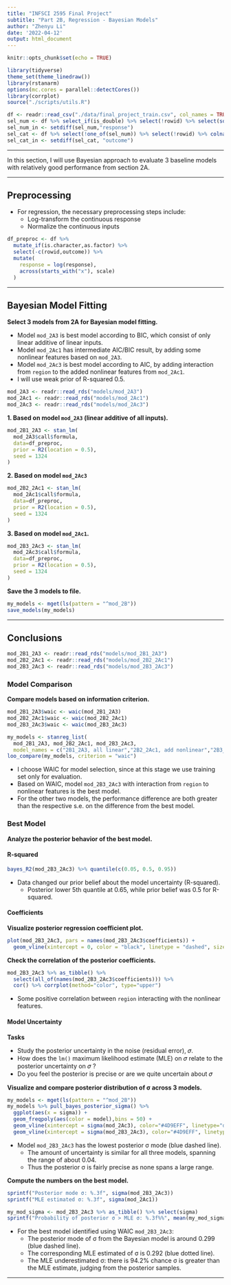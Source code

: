 ```yaml
---
title: "INFSCI 2595 Final Project"
subtitle: "Part 2B, Regression - Bayesian Models"
author: "Zhenyu Li"
date: '2022-04-12'
output: html_document
---
```


```r
knitr::opts_chunk$set(echo = TRUE)
```

```r
library(tidyverse)
theme_set(theme_linedraw())
library(rstanarm)
options(mc.cores = parallel::detectCores())
library(corrplot)
source("./scripts/utils.R")
```

```r
df <- readr::read_csv("./data/final_project_train.csv", col_names = TRUE)
sel_num <- df %>% select_if(is_double) %>% select(!rowid) %>% select(sort(names(.))) %>% colnames()
sel_num_in <- setdiff(sel_num,"response")
sel_cat <- df %>% select(!one_of(sel_num)) %>% select(!rowid) %>% colnames()
sel_cat_in <- setdiff(sel_cat, "outcome")
```

----

In this section, I will use Bayesian approach to evaluate 3 baseline models with relatively good performance from section 2A.  

----

## Preprocessing

- For regression, the necessary preprocessing steps include:
  - Log-transform the continuous response
  - Normalize the continuous inputs

```r
df_preproc <- df %>% 
  mutate_if(is.character,as.factor) %>% 
  select(-c(rowid,outcome)) %>% 
  mutate(
    response = log(response),
    across(starts_with("x"), scale)
  )
```

----

## Bayesian Model Fitting

**Select 3 models from 2A for Bayesian model fitting.** 

- Model `mod_2A3` is best model according to BIC, which consist of only linear additive of linear inputs. 
- Model `mod_2Ac1` has intermediate AIC/BIC result, by adding some nonlinear features based on `mod_2A3`. 
- Model `mod_2Ac3` is best model according to AIC, by adding interaction from `region` to the added nonlinear features from `mod_2Ac1`. 
- I will use weak prior of R-squared 0.5. 

```r
mod_2A3 <- readr::read_rds("models/mod_2A3")
mod_2Ac1 <- readr::read_rds("models/mod_2Ac1")
mod_2Ac3 <- readr::read_rds("models/mod_2Ac3")
```

**1. Based on model `mod_2A3` (linear additive of all inputs).**

```r
mod_2B1_2A3 <- stan_lm(
  mod_2A3$call$formula,
  data=df_preproc,
  prior = R2(location = 0.5),
  seed = 1324
)
```


**2. Based on model `mod_2Ac3`**

```r
mod_2B2_2Ac1 <- stan_lm(
  mod_2Ac1$call$formula,
  data=df_preproc, 
  prior = R2(location = 0.5),
  seed = 1324
)
```


**3. Based on model `mod_2Ac1`.** 

```r
mod_2B3_2Ac3 <- stan_lm(
  mod_2Ac3$call$formula,
  data=df_preproc, 
  prior = R2(location = 0.5),
  seed = 1324
)
```

**Save the 3 models to file.**  

```r
my_models <- mget(ls(pattern = "^mod_2B"))
save_models(my_models)
```

----

## Conclusions

```r
mod_2B1_2A3 <- readr::read_rds("models/mod_2B1_2A3")
mod_2B2_2Ac1 <- readr::read_rds("models/mod_2B2_2Ac1")
mod_2B3_2Ac3 <- readr::read_rds("models/mod_2B3_2Ac3")
```

### Model Comparison

**Compare models based on information criterion.**  

```r
mod_2B1_2A3$waic <- waic(mod_2B1_2A3)
mod_2B2_2Ac1$waic <- waic(mod_2B2_2Ac1)
mod_2B3_2Ac3$waic <- waic(mod_2B3_2Ac3)
```

```r
my_models <- stanreg_list(
  mod_2B1_2A3, mod_2B2_2Ac1, mod_2B3_2Ac3,
  model_names = c("2B1_2A3, all linear","2B2_2Ac1, add nonlinear","2B3_2Ac3, region: non-linear"))
loo_compare(my_models, criterion = "waic")
```

- I choose WAIC for model selection, since at this stage we use training set only for evaluation.  
- Based on WAIC, model `mod_2B3_2Ac3` with interaction from `region` to nonlinear features is the best model.
- For the other two models, the performance difference are both greater than the respective s.e. on the difference from the best model. 


### Best Model

**Analyze the posterior behavior of the best model.**  

#### R-squared

```r
bayes_R2(mod_2B3_2Ac3) %>% quantile(c(0.05, 0.5, 0.95))
```

- Data changed our prior belief about the model uncertainty (R-squared).  
  - Posterior lower 5th quantile at 0.65, while prior belief was 0.5 for R-squared.  

#### Coefficients

**Visualize posterior regression coefficient plot. **

```r
plot(mod_2B3_2Ac3, pars = names(mod_2B3_2Ac3$coefficients)) +
  geom_vline(xintercept = 0, color = "black", linetype = "dashed", size = 0.5)
```

**Check the correlation of the posterior coefficients.**  

```r
mod_2B3_2Ac3 %>% as_tibble() %>% 
  select(all_of(names(mod_2B3_2Ac3$coefficients))) %>% 
  cor() %>% corrplot(method="color", type="upper")
```

- Some positive correlation between `region` interacting with the nonlinear features. 

#### Model Uncertainty

**Tasks  **

- Study the posterior uncertainty in the noise (residual error), 𝜎.
- How does the `lm()` maximum likelihood estimate (MLE) on 𝜎 relate to the posterior uncertainty on 𝜎 ?
- Do you feel the posterior is precise or are we quite uncertain about 𝜎

**Visualize and compare posterior distribution of σ across 3 models.**  

```r
my_models <- mget(ls(pattern = "^mod_2B"))
my_models %>% pull_bayes_posterior_sigma() %>% 
  ggplot(aes(x = sigma)) +
  geom_freqpoly(aes(color = model),bins = 50) +
  geom_vline(xintercept = sigma(mod_2Ac3), color="#4D9EFF", linetype="dotted", size=0.5) +
  geom_vline(xintercept = sigma(mod_2B3_2Ac3), color="#4D9EFF", linetype="dashed", size=0.5)
```


- Model `mod_2B3_2Ac3` has the lowest posterior σ mode (blue dashed line). 
  - The amount of uncertainty is similar for all three models, spanning the range of about 0.04. 
  - Thus the posterior σ is fairly precise as none spans a large range. 
  

**Compute the numbers on the best model.**

```r
sprintf("Posterior mode σ: %.3f", sigma(mod_2B3_2Ac3))
sprintf("MLE estimated σ: %.3f", sigma(mod_2Ac1))

my_mod_sigma <- mod_2B3_2Ac3 %>% as_tibble() %>% select(sigma)
sprintf("Probability of posterior σ > MLE σ: %.3f%%", mean(my_mod_sigma >= sigma(mod_2Ac3))*100)
```


- For the best model identified using WAIC `mod_2B3_2Ac3`:
  - The posterior mode of σ from the Bayesian model is around 0.299 (blue dashed line).
  - The corresponding MLE estimated of σ is 0.292 (blue dotted line).
  - The MLE underestimated σ: there is 94.2% chance σ is greater than the MLE estimate, judging from the posterior samples. 


----
